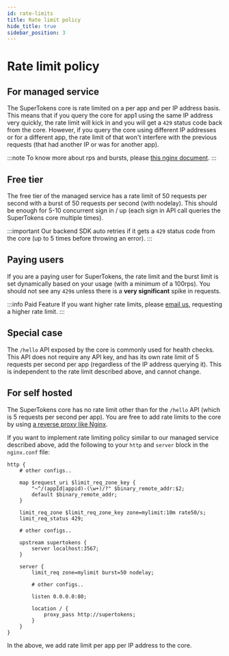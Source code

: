 ```yaml
---
id: rate-limits
title: Rate limit policy
hide_title: true
sidebar_position: 3
---
```


# Rate limit policy

## For managed service

The SuperTokens core is rate limited on a per app and per IP address basis. This means that if you query the core for app1 using the same IP address very quickly, the rate limit will kick in and you will get a `429` status code back from the core. However, if you query the core using different IP addresses or for a different app, the rate limit of that won't interfere with the previous requests (that had another IP or was for another app).

:::note
To know more about rps and bursts, please [this nginx document](https://www.nginx.com/blog/rate-limiting-nginx/).
:::

## Free tier
The free tier of the managed service has a rate limit of 50 requests per second with a burst of 50 requests per second (with nodelay). This should be enough for 5-10 concurrent sign in / up (each sign in API call queries the SuperTokens core multiple times).

:::important
Our backend SDK auto retries if it gets a `429` status code from the core (up to 5 times before throwing an error).
:::

## Paying users
If you are a paying user for SuperTokens, the rate limit and the burst limit is set dynamically based on your usage (with a minimum of a 100rps). You should not see any `429`s unless there is a **very significant** spike in requests.

:::info Paid Feature
If you want higher rate limits, please [email us](mailto:team@supertokens.com), requesting a higher rate limit.
:::

## Special case
The `/hello` API exposed by the core is commonly used for health checks. This API does not require any API key, and has its own rate limit of 5 requests per second per app (regardless of the IP address querying it). This is independent to the rate limit described above, and cannot change.

## For self hosted

The SuperTokens core has no rate limit other than for the `/hello` API (which is 5 requests per second per app). You are free to add rate limits to the core by using [a reverse proxy like Nginx](https://www.nginx.com/blog/rate-limiting-nginx/).

If you want to implement rate limiting policy similar to our managed service described above, add the following to your `http` and `server` block in the `nginx.conf` file:

```text
http {
    # other configs..
    
    map $request_uri $limit_req_zone_key {
        "~^/(appId|appid)-(\w+)/?" $binary_remote_addr:$2;
        default $binary_remote_addr;
    }

    limit_req_zone $limit_req_zone_key zone=mylimit:10m rate50/s;
    limit_req_status 429;

    # other configs..

    upstream supertokens {
        server localhost:3567;
    }

    server {
        limit_req zone=mylimit burst=50 nodelay;

        # other configs..

        listen 0.0.0.0:80;

        location / {
            proxy_pass http://supertokens;
        }
    }
}
```

In the above, we add rate limit per app per IP address to the core.
